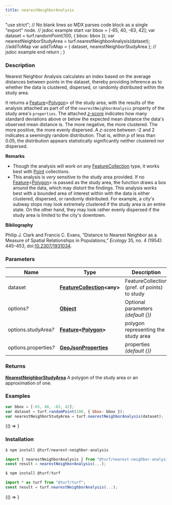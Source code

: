 ```yaml
---
title: nearestNeighborAnalysis
---
```



  "use strict";
  // No blank lines so MDX parses code block as a single "export" node.
  // jsdoc example start
  var bbox = [-65, 40, -63, 42];
  var dataset = turf.randomPoint(100, { bbox: bbox });
  var nearestNeighborStudyArea = turf.nearestNeighborAnalysis(dataset);
  //addToMap
  var addToMap = { dataset, nearestNeighborStudyArea };
  // jsdoc example end
  return <ExampleMap addToMap={addToMap} />;
}

### Description

Nearest Neighbor Analysis calculates an index based on the average distances
between points in the dataset, thereby providing inference as to whether the
data is clustered, dispersed, or randomly distributed within the study area.

It returns a [Feature](https://tools.ietf.org/html/rfc7946#section-3.2)&lt;[Polygon](https://tools.ietf.org/html/rfc7946#section-3.1.6)&gt; of the study area, with the results of
the analysis attached as part of of the `nearestNeighborAnalysis` property
of the study area's `properties`. The attached
[_z_-score](https://en.wikipedia.org/wiki/Standard_score) indicates how many
standard deviations above or below the expected mean distance the data's
observed mean distance is. The more negative, the more clustered. The more
positive, the more evenly dispersed. A _z_-score between -2 and 2 indicates
a seemingly random distribution. That is, within _p_ of less than 0.05, the
distribution appears statistically significantly neither clustered nor
dispersed.

**Remarks**

- Though the analysis will work on any [FeatureCollection](https://tools.ietf.org/html/rfc7946#section-3.3) type, it
  works best with [Point](https://tools.ietf.org/html/rfc7946#section-3.1.2) collections.
- This analysis is _very_ sensitive to the study area provided.
  If no [Feature](https://tools.ietf.org/html/rfc7946#section-3.2)&lt;[Polygon](https://tools.ietf.org/html/rfc7946#section-3.1.6)&gt; is passed as the study area, the function draws a box
  around the data, which may distort the findings. This analysis works best
  with a bounded area of interest within with the data is either clustered,
  dispersed, or randomly distributed. For example, a city's subway stops may
  look extremely clustered if the study area is an entire state. On the other
  hand, they may look rather evenly dispersed if the study area is limited to
  the city's downtown.

**Bibliography**

Philip J. Clark and Francis C. Evans, “Distance to Nearest Neighbor as a
Measure of Spatial Relationships in Populations,” _Ecology_ 35, no. 4
(1954): 445–453, doi:[10.2307/1931034](http://doi.org/10.2307/1931034).

### Parameters

| Name                       | Type                                                                                                                               | Description                                  |
| -------------------------- | ---------------------------------------------------------------------------------------------------------------------------------- | -------------------------------------------- |
| dataset                    | **[FeatureCollection](https://tools.ietf.org/html/rfc7946#section-3.3)&lt;any&gt;**                                                | FeatureCollection (pref. of points) to study |
| options<i>?</i>            | **[Object](https://developer.mozilla.org/docs/Web/JavaScript/Reference/Global_Objects/Object)**                                    | Optional parameters _(default &#123;&#125;)_ |
| options.studyArea<i>?</i>  | **[Feature](https://tools.ietf.org/html/rfc7946#section-3.2)&lt;[Polygon](https://tools.ietf.org/html/rfc7946#section-3.1.6)&gt;** | polygon representing the study area          |
| options.properties<i>?</i> | **[GeoJsonProperties](https://tools.ietf.org/html/rfc7946#section-3.2)**                                                           | properties _(default &#123;&#125;)_          |

### Returns

**[NearestNeighborStudyArea](docs/api/types/NearestNeighborStudyArea.mdx)** A polygon of the study area or an approximation of one.

### Examples

```javascript
var bbox = [-65, 40, -63, 42];
var dataset = turf.randomPoint(100, { bbox: bbox });
var nearestNeighborStudyArea = turf.nearestNeighborAnalysis(dataset);
```

<BrowserOnly>{() => <Map0 />}</BrowserOnly>

### Installation

```javascript
$ npm install @turf/nearest-neighbor-analysis

import { nearestNeighborAnalysis } from "@turf/nearest-neighbor-analysis";
const result = nearestNeighborAnalysis(...);
```

```javascript
$ npm install @turf/turf

import * as turf from "@turf/turf";
const result = turf.nearestNeighborAnalysis(...);
```

<!-- Expose turf as global var for experimenting in the browser console -->

<BrowserOnly>{() => <WindowTurfGlobal turf={turf} />}</BrowserOnly>
